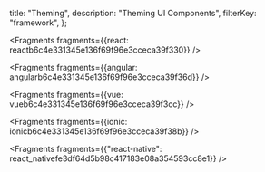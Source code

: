   title: "Theming",
  description: "Theming UI Components",
  filterKey: "framework",
};


<Fragments fragments={{react: reactb6c4e331345e136f69f96e3cceca39f330}} />


<Fragments fragments={{angular: angularb6c4e331345e136f69f96e3cceca39f36d}} />


<Fragments fragments={{vue: vueb6c4e331345e136f69f96e3cceca39f3cc}} />


<Fragments fragments={{ionic: ionicb6c4e331345e136f69f96e3cceca39f38b}} />


<Fragments
  fragments={{"react-native": react_nativefe3df64d5b98c417183e08a354593cc8e1}}
/>
